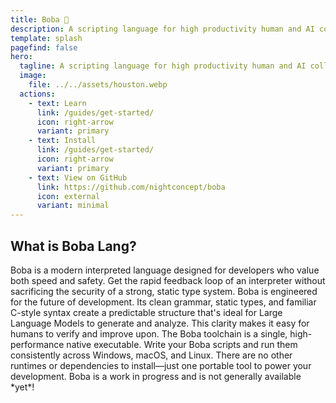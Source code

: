 ```yaml
---
title: Boba 🧋
description: A scripting language for high productivity human and AI collaboration.
template: splash
pagefind: false
hero:
  tagline: A scripting language for high productivity human and AI collaboration.
  image:
    file: ../../assets/houston.webp
  actions:
    - text: Learn
      link: /guides/get-started/
      icon: right-arrow
      variant: primary
    - text: Install
      link: /guides/get-started/
      icon: right-arrow
      variant: primary
    - text: View on GitHub
      link: https://github.com/nightconcept/boba
      icon: external
      variant: minimal
---
```



## What is Boba Lang?

<CardGrid>
  <Card title="A Fresh Take on Productivity ⚡">
    Boba is a modern interpreted language designed for developers who value both speed and safety. Get the rapid feedback loop of an interpreter without sacrificing the security of a strong, static type system.
  </Card>
  <Card title="Built for Tomorrow's Workflow 🚀">
    Boba is engineered for the future of development. Its clean grammar, static types, and familiar C-style syntax create a predictable structure that's ideal for Large Language Models to generate and analyze. This clarity makes it easy for humans to verify and improve upon.
  </Card>
  <Card title="Portable by Design 📦">
    The Boba toolchain is a single, high-performance native executable. Write your Boba scripts and run them consistently across Windows, macOS, and Linux. There are no other runtimes or dependencies to install—just one portable tool to power your development.
  </Card>
  <Card title="Under Construction 🚧">
    Boba is a work in progress and is not generally available *yet*!
  </Card>
</CardGrid>

<Footer />
